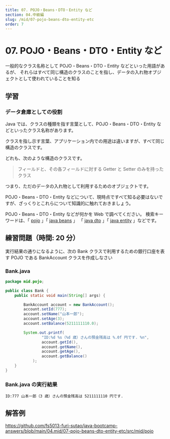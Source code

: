 ```yaml
---
title: 07. POJO・Beans・DTO・Entity など
section: 04.中級編
slug: /mid/07-pojo-beans-dto-entity-etc
order: 7
---
```


# 07. POJO・Beans・DTO・Entity など

<p class="goal">
  一般的なクラス名称として POJO・Beans・DTO・Entity などといった用語があるが、
  それらはすべて同じ構造のクラスのことを指し、データの入れ物オブジェクトとして使われていることを知る
</p>

## 学習

### データ倉庫としての役割

Java では、クラスの種類を指す言葉として、POJO・Beans・DTO・Entity などといったクラス名称があります。

クラスを指し示す言葉、アプリケーション内での用途は違いますが、すべて同じ構造のクラスです。

どれも、次のような構造のクラスです。

> フィールドと、その各フィールドに対する Getter と Setter のみを持ったクラス

つまり、ただのデータの入れ物として利用するためのオブジェクトです。

POJO・Beans・DTO・Entity などについて、現時点ですべて知る必要はないですが、ざっくりとこれらについて知識的に触れておきましょう。

POJO・Beans・DTO・Entity などが何かを Web で調べてください。
検索キーワードは、「 [pojo](https://www.google.com/search?q=pojo) 」「 [java beans](https://www.google.com/search?q=java+beans) 」
「 [java dto](https://www.google.com/search?q=java+dto) 」「 [java entity](https://www.google.com/search?q=java+entity) 」などです。

## 練習問題（時間: 20 分）

実行結果の通りになるように、次の Bank クラスで利用するための銀行口座を表す POJO である BankAccount クラスを作成しなさい

### Bank.java

```java
package mid.pojo;

public class Bank {
    public static void main(String[] args) {

        BankAccount account = new BankAccount();
        account.setId(777);
        account.setName("山本一郎");
        account.setAge(3);
        account.setBalance(5211111110.0);

        System.out.printf(
                "ID:%d %s（%d 歳）さんの預金残高は %.0f 円です. %n",
                account.getId(),
                account.getName(),
                account.getAge(),
                account.getBalance()
            );
    }
}
```

### Bank.java の実行結果

```console
ID:777 山本一郎（3 歳）さんの預金残高は 5211111110 円です.
```

## 解答例

https://github.com/fs5013-furi-sutao/java-bootcamp-answers/blob/main/04.mid/07-pojo-beans-dto-entity-etc/src/mid/pojo
